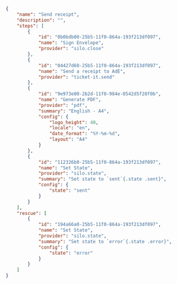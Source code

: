 ```json
{
    "name": "Send receipt",
    "description": "",
    "steps": [
        {
            "id": "0b0bdb00-25b5-11f0-864a-193f213df097",
            "name": "Sign Envelope",
            "provider": "silo.close"
        },
        {
            "id": "04427d60-25b5-11f0-864a-193f213df097",
            "name": "Send a receipt to AdE",
            "provider": "ticket-it.send"
        },
        {
            "id": "9e973e00-2b2d-11f0-984e-0542d5f28f0b",
            "name": "Generate PDF",
            "provider": "pdf",
            "summary": "English - A4",
            "config": {
                "logo_height": 40,
                "locale": "en",
                "date_format": "%Y-%m-%d",
                "layout": "A4"
            }
        },
        {
            "id": "112326b0-25b5-11f0-864a-193f213df097",
            "name": "Set State",
            "provider": "silo.state",
            "summary": "Set state to `sent`{.state .sent}",
            "config": {
                "state": "sent"
            }
        }
    ],
    "rescue": [
        {
            "id": "194a66a0-25b5-11f0-864a-193f213df097",
            "name": "Set State",
            "provider": "silo.state",
            "summary": "Set state to `error`{.state .error}",
            "config": {
                "state": "error"
            }
        }
    ]
}
```